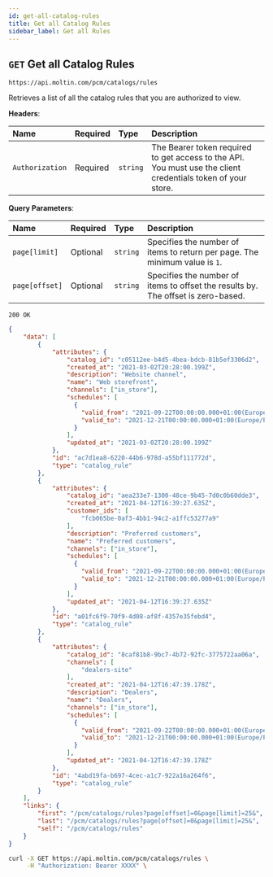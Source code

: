 ```yaml
---
id: get-all-catalog-rules
title: Get all Catalog Rules
sidebar_label: Get all Rules
---
```


## `GET` Get all Catalog Rules

```text
https://api.moltin.com/pcm/catalogs/rules
```

Retrieves a list of all the catalog rules that you are authorized to view.

<!--DOCUSAURUS_CODE_TABS-->

<!-- Request -->

**Headers**:

| Name | Required | Type | Description |
| :--- | :--- | :--- | :--- |
| `Authorization` | Required | `string` | The Bearer token required to get access to the API. You must use the client credentials token of your store. |

**Query Parameters**:

| Name | Required | Type | Description |
| :--- | :--- | :--- | :--- |
| `page[limit]` | Optional | `string` | Specifies the number of items to return per page. The minimum value is `1`. |
| `page[offset]` | Optional | `string` | Specifies the number of items to offset the results by. The offset is zero-based. |

<!-- Response -PCM-->

`200 OK`

```json
{
    "data": [
        {
            "attributes": {
                "catalog_id": "c05112ee-b4d5-4bea-bdcb-81b5ef3306d2",
                "created_at": "2021-03-02T20:28:00.199Z",
                "description": "Website channel",
                "name": "Web storefront",
                "channels": ["in_store"],
                "schedules": [
                  {
                    "valid_from": "2021-09-22T00:00:00.000+01:00(Europe/Paris)",
                    "valid_to": "2021-12-21T00:00:00.000+01:00(Europe/Paris)"
                  }
                ],
                "updated_at": "2021-03-02T20:28:00.199Z"
            },
            "id": "ac7d1ea8-6220-44b6-978d-a55bf111772d",
            "type": "catalog_rule"
        },
        {
            "attributes": {
                "catalog_id": "aea233e7-1300-48ce-9b45-7d0c0b60dde3",
                "created_at": "2021-04-12T16:39:27.635Z",
                "customer_ids": [
                    "fcb065be-0af3-4bb1-94c2-a1ffc53277a9"
                ],
                "description": "Preferred customers",
                "name": "Preferred customers",
                "channels": ["in_store"],
                "schedules": [
                  {
                    "valid_from": "2021-09-22T00:00:00.000+01:00(Europe/Paris)",
                    "valid_to": "2021-12-21T00:00:00.000+01:00(Europe/Paris)"
                  }
                ],
                "updated_at": "2021-04-12T16:39:27.635Z"
            },
            "id": "a01fc6f9-70f9-4d08-af8f-4357e35febd4",
            "type": "catalog_rule"
        },
        {
            "attributes": {
                "catalog_id": "8caf81b8-9bc7-4b72-92fc-3775722aa06a",
                "channels": [
                    "dealers-site"
                ],
                "created_at": "2021-04-12T16:47:39.178Z",
                "description": "Dealers",
                "name": "Dealers",
                "channels": ["in_store"],
                "schedules": [
                  {
                    "valid_from": "2021-09-22T00:00:00.000+01:00(Europe/Paris)",
                    "valid_to": "2021-12-21T00:00:00.000+01:00(Europe/Paris)"
                  }
                ],
                "updated_at": "2021-04-12T16:47:39.178Z"
            },
            "id": "4abd19fa-b697-4cec-a1c7-922a16a264f6",
            "type": "catalog_rule"
        }
    ],
    "links": {
        "first": "/pcm/catalogs/rules?page[offset]=0&page[limit]=25&",
        "last": "/pcm/catalogs/rules?page[offset]=0&page[limit]=25&",
        "self": "/pcm/catalogs/rules"
    }
}
```

<!--END_DOCUSAURUS_CODE_TABS-->

<!--DOCUSAURUS_CODE_TABS-->

<!--cURL-->

```bash
curl -X GET https://api.moltin.com/pcm/catalogs/rules \
     -H "Authorization: Bearer XXXX" \
```

<!--END_DOCUSAURUS_CODE_TABS-->
